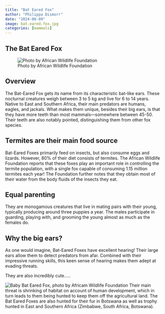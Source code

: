 ```yaml
---
title: "Bat Eared Fox"
author: "Philippa Dismorr"
date: "2024-08-09"
image: bat.eared.fox.jpg
categories: [mammals]
---
```


## The Bat Eared Fox 
![Photo by African Wildlife Foundation  ](bat.eared.fox.jpg)

## Overview

The Bat-Eared Fox gets its name from its characteristic bat-like ears. These nocturnal creatures weigh between 3 to 5 kg and live for 6 to 14 years. Native to East and Southern Africa, their main predators are humans, eagles, and jackals. What makes them unique, besides their big ears, is that they have more teeth than most mammals—somewhere between 45-50. Their teeth are also notably pointed, distinguishing them from other fox species.

## Termites are their main food source

Bat-Eared Foxes primarily feed on insects, but also consume eggs and lizards. However, 80% of their diet consists of termites. The African Wildlife Foundation reports that these foxes play an important role in controlling the termite population, with a single fox capable of consuming 1.15 million termites each year! The Foundation further notes that they obtain most of their water from the body fluids of the insects they eat.

## Equal parenting 
They are monogamous creatures that live in mating pairs with their young, typically producing around three puppies a year. The males participate in guarding, playing with, and grooming the young almost as much as the females do.

## Why the big ears? 
As one would imagine, Bat-Eared Foxes have excellent hearing! Their large ears allow them to detect predators from afar. Combined with their impressive running skills, this keen sense of hearing makes them adept at evading threats.

They are also incredibly cute..... 


![Baby Bat Eared Fox, photo by Africam Wildlife Foundation  ](baby.batearedfox.jpg)
Their main threat is shrinking of habitat on account of human development, which in turn leads to them being hunted to keep them off the agricultural land. The Bat Eared Foxes are also hunted for their fur in Botswana as well as trophy hunted in East and Southern Africa (Zimbabwe, South Africa, Botswana). 


